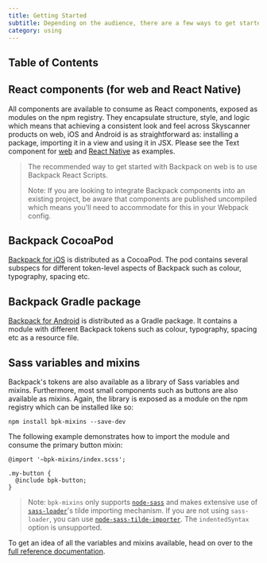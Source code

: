 ```yaml
---
title: Getting Started
subtitle: Depending on the audience, there are a few ways to get started.
category: using
---
```


## Table of Contents

## React components (for web and React Native)

All components are available to consume as React components, exposed as modules on the npm registry. They encapsulate structure, style, and logic which means that achieving a consistent look and feel across Skyscanner products on web, iOS and Android is as straightforward as: installing a package, importing it in a view and using it in JSX. Please see the Text component for [web](https://backpack.github.io/components/text?platform=web) and [React Native](https://backpack.github.io/components/text?platform=native) as examples.

> The recommended way to get started with Backpack on web is to use Backpack React Scripts.
>
> Note: If you are looking to integrate Backpack components into an existing project, be aware that components are published uncompiled which means you'll need to accommodate for this in your Webpack config.

## Backpack CocoaPod

[Backpack for iOS](https://github.com/skyscanner/backpack-ios) is distributed as a CocoaPod. The pod contains several subspecs for different token-level aspects of Backpack such as colour, typography, spacing etc.

## Backpack Gradle package

[Backpack for Android](https://github.com/skyscanner/backpack-android) is distributed as a Gradle package. It contains a module with different Backpack tokens such as colour, typography, spacing etc as a resource file.

## Sass variables and mixins

Backpack's tokens are also available as a library of Sass variables and mixins. Furthermore, most small components such as buttons are also available as mixins. Again, the library is exposed as a module on the npm registry which can be installed like so:

```
npm install bpk-mixins --save-dev
```

The following example demonstrates how to import the module and consume the primary button mixin:

```
@import '~bpk-mixins/index.scss';

.my-button {
  @include bpk-button;
}
```

> Note: `bpk-mixins` only supports [`node-sass`](https://github.com/sass/node-sass) and makes extensive use of [`sass-loader`](https://github.com/jtangelder/sass-loader#imports)'s tilde importing mechanism. If you are not using `sass-loader`, you can use [`node-sass-tilde-importer`](https://github.com/matthewdavidson/node-sass-tilde-importer). The `indentedSyntax` option is unsupported.

To get an idea of all the variables and mixins available, head on over to the [full reference documentation](https://backpack.github.io/sassdoc).
